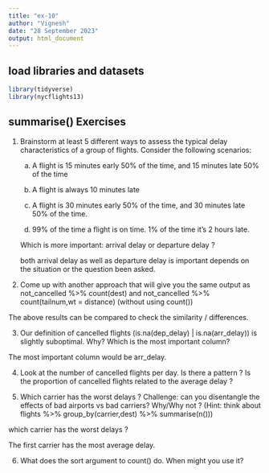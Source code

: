 ---
title: "ex-10"
author: "Vignesh"
date: "28 September 2023"
output: html_document
---


## load libraries and datasets

```{r include=FALSE}
library(tidyverse)
library(nycflights13)
```


## summarise() Exercises

1. Brainstorm at least 5 different ways to assess the typical delay characteristics of a group of flights. Consider the following scenarios:
    a. A flight is 15 minutes early 50% of the time, and 15 minutes late 50% of the time
 
    
    b. A flight is always 10 minutes late

    
    c. A flight is 30 minutes early 50% of the time, and 30 minutes late 50% of the time.
 
  
    d. 99% of the time a flight is on time. 1% of the time it's 2 hours late.
    
    
    
    Which is more important: arrival delay or departure delay ?
    
    both arrival delay as well as departure delay is important depends on the situation or the question been asked.
    
2. Come up with another approach that will give you the same output as not_cancelled %>% count(dest) and not_cancelled %>% count(tailnum,wt = distance) (without using count())


The above results can be compared to check the similarity / differences.



3. Our definition of cancelled flights (is.na(dep_delay) | is.na(arr_delay)) is slightly suboptimal. Why? Which is the most important column?

The most important column would be arr_delay.


4. Look at the number of cancelled flights per day. Is there a pattern ? Is the proportion of cancelled flights related to the average delay ?



5. Which carrier has the worst delays ? Challenge: can you disentangle the effects of bad airports vs bad carriers? Why/Why not ? (Hint: think about flights %>% group_by(carrier,dest) %>% summarise(n()))

which carrier has the worst delays ?

The first carrier has the most average delay.


6. What does the sort argument to count() do. When might you use it?

